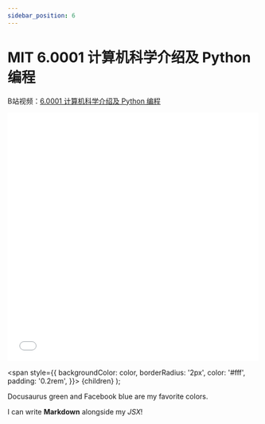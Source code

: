 ```yaml
---
sidebar_position: 6
---
```


# MIT 6.0001 计算机科学介绍及 Python 编程




B站视频：[6.0001 计算机科学介绍及 Python 编程](https://www.bilibili.com/video/BV1sJ411n7aJ)

<iframe src="//player.bilibili.com/player.html?aid=83161618&bvid=BV1sJ411n7aJ&cid=142469109&page=1" scrolling="no" border="0" frameborder="no" framespacing="0" allowfullscreen="true" width="100%" height="500px"> </iframe>




  <span
    style={{
      backgroundColor: color,
      borderRadius: '2px',
      color: '#fff',
      padding: '0.2rem',
    }}>
    {children}
  </span>
);

<Highlight color="#25c2a0">Docusaurus green</Highlight> and <Highlight color="#1877F2">Facebook blue</Highlight> are my favorite colors.

I can write **Markdown** alongside my _JSX_!